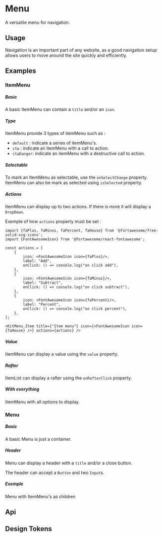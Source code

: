 
<Meta of={KitMenuStories} />

# Menu

A versatile menu for navigation.

## Usage

Navigation is an important part of any website, as a good navigation setup allows users to move around the site quickly and efficiently.

## Examples

### ItemMenu

##### Basic

A basic ItemMenu can contain a `title` and/or an `icon`.

<CustomCanvas content={Exemples.ItemMenuBasic} source={Sources.ItemMenuBasic} />

##### Type

ItemMenu provide 3 types of itemMenu such as :
- `default` : indicate a series of itemMenu's.
- `cta` : indicate an itemMenu with a call to action.
- `ctaDanger`: indicate an itemMenu with a destructive call to action.

<CustomCanvas content={Exemples.ItemMenuType} source={Sources.ItemMenuType} />

##### Selectable

To mark an ItemMenu as selectable, use the `onSelectChange` property. ItemMenu can also be mark as selected using `isSelected` property.

<CustomCanvas content={Exemples.ItemMenuSelectable} source={Sources.ItemMenuSelectable} />

##### Actions

ItemMenu can display up to two actions. If there is more it will display a `DropDown`.

<CustomCanvas content={Exemples.ItemMenuActions} source={Sources.ItemMenuActions} />

Exemple of how `actions` property must be set :

```tsx
import {faPlus, faMinus, faPercent, faHouse} from '@fortawesome/free-solid-svg-icons';
import {FontAwesomeIcon} from '@fortawesome/react-fontawesome';

const actions = [
    {
        icon: <FontAwesomeIcon icon={faPlus}/>,
        label: "Add",
        onClick: () => console.log("on click add"),
    },
    {
        icon: <FontAwesomeIcon icon={faMinus}/>,
        label: "Subtract",
        onClick: () => console.log("on click subtract"),
    },
    {
        icon: <FontAwesomeIcon icon={faPercent}/>,
        label: "Percent",
        onClick: () => console.log("on click percent"),
    },
];

<KitMenu.Item title={"Item menu"} icon={<FontAwesomeIcon icon={faHouse} />} actions={actions} />
```

##### Value

ItemMenu can display a value using the `value` property.

<CustomCanvas content={Exemples.ItemMenuValue} source={Sources.ItemMenuValue} />

##### Rafter

ItemList can display a rafter using the `onRafterClick` property.

<CustomCanvas content={Exemples.ItemMenuRafter} source={Sources.ItemMenuRafter} />

##### With everything

ItemMenu with all options to display.

<CustomCanvas content={Exemples.ItemMenuAll} source={Sources.ItemMenuAll} />

### Menu

##### Basic

A basic Menu is just a container.

<CustomCanvas content={Exemples.MenuBasic} source={Sources.MenuBasic} id="menu-basic" />

##### Header

Menu can display a header with a `title` and/or a close button.

<CustomCanvas content={Exemples.MenuHeader} source={Sources.MenuHeader} id="menu-header" />

The header can accept a `Button` and two `Input`s.

<CustomCanvas content={Exemples.MenuHeaderButton} source={Sources.MenuHeaderButton} id="menu-header-button" />

##### Exemple

Menu with ItemMenu's as children

<CustomCanvas content={Exemples.MenuExemple} source={Sources.MenuExemple} id="menu-exemple" />

## Api

<Canvas of={KitMenuStories.Api} />

<Controls of={KitMenuStories.Api} />



## Design Tokens

<DesignTokens path="components.Menu" tokens={fields?.components?.Menu} />